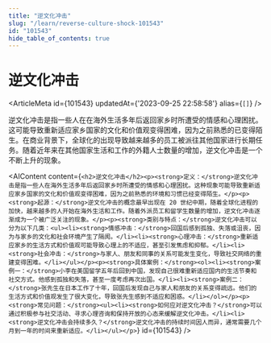 ```yaml
---
title: "逆文化冲击"
slug: "/learn/reverse-culture-shock-101543"
id: "101543"
hide_table_of_contents: true
---
```



# 逆文化冲击

<ArticleMeta id={101543} updatedAt={'2023-09-25 22:58:58'} alias={`[]`} />
<div className='border-solid border-b border-t-0 my-4 border-[var(--ifm-color-gray-300)]' />

逆文化冲击是指一些人在在海外生活多年后返回家乡时所遭受的情感和心理困扰。这可能导致重新适应家乡国家的文化和价值观变得困难，因为之前熟悉的已变得陌生。在商业背景下，全球化的出现导致越来越多的员工被派往其他国家进行长期任务。随着近年来在其他国家生活和工作的外籍人士数量的增加，逆文化冲击是一个不断上升的现象。

<AIContent content={`<h2>逆文化冲击</h2><p><strong>定义：</strong>逆文化冲击是指一些人在海外生活多年后返回家乡时所遭受的情感和心理困扰。这种现象可能导致重新适应家乡国家的文化和价值观变得困难，因为之前熟悉的环境和习惯已经变得陌生。</p><p><strong>起源：</strong>逆文化冲击的概念最早出现在 20 世纪中期，随着全球化进程的加快，越来越多的人开始在海外生活和工作。随着外派员工和留学生数量的增加，逆文化冲击逐渐成为一个被广泛关注的现象。</p><p><strong>类别与特点：</strong>逆文化冲击可以分为以下几类：<ul><li><strong>情感冲击：</strong>回国后感到孤独、失落或沮丧，因为与家乡的文化和社会环境产生了隔阂。</li><li><strong>心理冲击：</strong>重新适应家乡的生活方式和价值观可能导致心理上的不适应，甚至引发焦虑和抑郁。</li><li><strong>社会冲击：</strong>与家人、朋友和同事的关系可能发生变化，导致社交网络的重建变得困难。</li></ul></p><p><strong>具体案例：</strong><ol><li><strong>案例一：</strong>小李在美国留学五年后回到中国，发现自己很难重新适应国内的生活节奏和社交方式。他感到孤独和失落，甚至一度考虑再次出国。</li><li><strong>案例二：</strong>张先生在日本工作了十年，回国后发现自己与家人和朋友的关系变得疏远。他们的生活方式和价值观发生了很大变化，导致张先生感到不适应和困惑。</li></ol></p><p><strong>常见问题：</strong><ul><li><strong>如何应对逆文化冲击？</strong>可以通过积极参与社交活动、寻求心理咨询和保持开放的心态来缓解逆文化冲击。</li><li><strong>逆文化冲击会持续多久？</strong>逆文化冲击的持续时间因人而异，通常需要几个月到一年的时间来重新适应。</li></ul></p>`} id={101543} />
